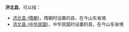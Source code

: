 '''济北县'''，可以指：
*[[济北县_(隋朝)|济北县 (隋朝)]]，隋朝时设置的县，在今山东省境
*[[济北县_(中华民国)|济北县 (中华民国)]]，中华民国时设置的县，在今山东省境

{{Disambig|J|Cat=三字中国县名消歧义}}